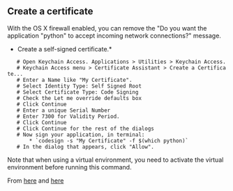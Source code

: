 == Create a certificate ==
With the OS X firewall enabled, you can remove the "Do you want the application "python" to accept incoming network connections?" message.

*Create a self-signed certificate.*

    # Open Keychain Access. Applications > Utilities > Keychain Access.
    # Keychain Access menu > Certificate Assistant > Create a Certificate...
    # Enter a Name like "My Certificate".
    # Select Identity Type: Self Signed Root
    # Select Certificate Type: Code Signing
    # Check the Let me override defaults box
    # Click Continue
    # Enter a unique Serial Number
    # Enter 7300 for Validity Period.
    # Click Continue
    # Click Continue for the rest of the dialogs
    # Now sign your application, in terminal:
        * `codesign -s "My Certificate" -f $(which python)`
    # In the dialog that appears, click "Allow".

Note that when using a virtual environment, you need to activate the virtual environment before running this command.

From [[https://gist.github.com/simonw/68d19a46e8edc2cd8c68)|here]] and [[https://www.darklaunch.com/2014/02/02/fix-do-you-want-the-application-python-to-accept-incoming-network-connections)|here]]
